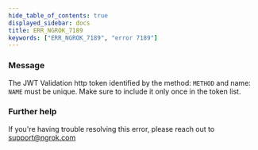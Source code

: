 ```yaml
---
hide_table_of_contents: true
displayed_sidebar: docs
title: ERR_NGROK_7189
keywords: ["ERR_NGROK_7189", "error 7189"]
---
```


### Message

The JWT Validation http token identified by the method: `METHOD` and name: `NAME` must be unique. Make sure to include it only once in the token list.

### Further help

If you're having trouble resolving this error, please reach out to [support@ngrok.com](mailto:support@ngrok.com?subject=Help%20with%20ERR_NGROK_7189)
